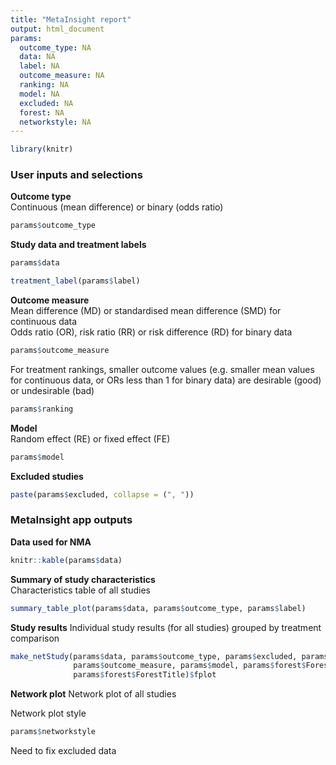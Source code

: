 ```yaml
---
title: "MetaInsight report"
output: html_document
params:
  outcome_type: NA
  data: NA
  label: NA
  outcome_measure: NA
  ranking: NA
  model: NA
  excluded: NA
  forest: NA
  networkstyle: NA
---
```


```r
library(knitr)

```

### User inputs and selections

**Outcome type**  
Continuous (mean difference) or binary (odds ratio)

```r
params$outcome_type
```

**Study data and treatment labels**

```r
params$data

treatment_label(params$label)
```

**Outcome measure**  
Mean difference (MD) or standardised mean difference (SMD) for continuous data  
Odds ratio (OR), risk ratio (RR) or risk difference (RD) for binary data  

```r
params$outcome_measure
```

For treatment rankings, smaller outcome values (e.g. smaller mean values for continuous data, or ORs less than 1 for binary data) are desirable (good) or undesirable (bad)

```r
params$ranking
```

**Model**  
Random effect (RE) or fixed effect (FE)

```r
params$model
```

**Excluded studies**

```r
paste(params$excluded, collapse = (", "))
```

### MetaInsight app outputs  

**Data used for NMA** 

```r
knitr::kable(params$data)
```

**Summary of study characteristics**  
Characteristics table of all studies

```r
summary_table_plot(params$data, params$outcome_type, params$label)
```

<!-- **Summary of study characteristics**   -->
<!-- Characteristics table with studies excluded -->

<!-- ```{r} -->
<!-- summary_table_plot(filter(params$data, !Study %in% params$excluded), params$outcome_type, params$label) -->
<!-- ``` -->

**Study results**
Individual study results (for all studies) grouped by treatment comparison

```r
make_netStudy(params$data, params$outcome_type, params$excluded, params$label,
              params$outcome_measure, params$model, params$forest$ForestHeader,
              params$forest$ForestTitle)$fplot

```

**Network plot**
Network plot of all studies  

Network plot style

```r
params$networkstyle
```

Need to fix excluded data
<!-- # ```{r} -->
<!-- # make_netgraph(freq_all(params$data, params$metaoutcome, params$label,  -->
<!-- #                        params$outcome_measure, params$model, params$excluded), 1.25) -->
<!-- # ``` -->


